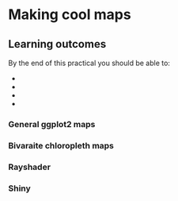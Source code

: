 # Making cool maps

## Learning outcomes

By the end of this practical you should be able to:

* 
* 
* 
* 

### General ggplot2 maps

### Bivaraite chloropleth maps

### Rayshader

### Shiny

